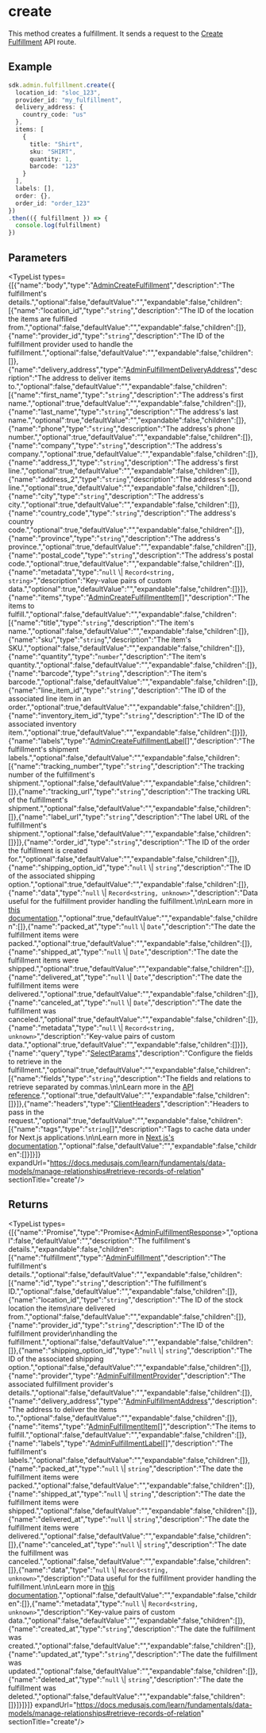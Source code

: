 
# create

This method creates a fulfillment. It sends a request to the 
[Create Fulfillment](https://docs.medusajs.com/api/admin#fulfillments\_postfulfillments)
API route.

## Example

```ts
sdk.admin.fulfillment.create({
  location_id: "sloc_123",
  provider_id: "my_fulfillment",
  delivery_address: {
    country_code: "us"
  },
  items: [
    {
      title: "Shirt",
      sku: "SHIRT",
      quantity: 1,
      barcode: "123"
    }
  ],
  labels: [],
  order: {},
  order_id: "order_123"
})
.then(({ fulfillment }) => {
  console.log(fulfillment)
})
```

## Parameters

<TypeList types={[{"name":"body","type":"[AdminCreateFulfillment](../../../../../types/HttpTypes/interfaces/types.HttpTypes.AdminCreateFulfillment/page.mdx)","description":"The fulfillment's details.","optional":false,"defaultValue":"","expandable":false,"children":[{"name":"location_id","type":"`string`","description":"The ID of the location the items are fulfilled from.","optional":false,"defaultValue":"","expandable":false,"children":[]},{"name":"provider_id","type":"`string`","description":"The ID of the fulfillment provider used to handle the fulfillment.","optional":false,"defaultValue":"","expandable":false,"children":[]},{"name":"delivery_address","type":"[AdminFulfillmentDeliveryAddress](../../../../../types/interfaces/types.AdminFulfillmentDeliveryAddress/page.mdx)","description":"The address to deliver items to.","optional":false,"defaultValue":"","expandable":false,"children":[{"name":"first_name","type":"`string`","description":"The address's first name.","optional":true,"defaultValue":"","expandable":false,"children":[]},{"name":"last_name","type":"`string`","description":"The address's last name.","optional":true,"defaultValue":"","expandable":false,"children":[]},{"name":"phone","type":"`string`","description":"The address's phone number.","optional":true,"defaultValue":"","expandable":false,"children":[]},{"name":"company","type":"`string`","description":"The address's company.","optional":true,"defaultValue":"","expandable":false,"children":[]},{"name":"address_1","type":"`string`","description":"The address's first line.","optional":true,"defaultValue":"","expandable":false,"children":[]},{"name":"address_2","type":"`string`","description":"The address's second line.","optional":true,"defaultValue":"","expandable":false,"children":[]},{"name":"city","type":"`string`","description":"The address's city.","optional":true,"defaultValue":"","expandable":false,"children":[]},{"name":"country_code","type":"`string`","description":"The address's country code.","optional":true,"defaultValue":"","expandable":false,"children":[]},{"name":"province","type":"`string`","description":"The address's province.","optional":true,"defaultValue":"","expandable":false,"children":[]},{"name":"postal_code","type":"`string`","description":"The address's postal code.","optional":true,"defaultValue":"","expandable":false,"children":[]},{"name":"metadata","type":"`null` \\| `Record<string, string>`","description":"Key-value pairs of custom data.","optional":true,"defaultValue":"","expandable":false,"children":[]}]},{"name":"items","type":"[AdminCreateFulfillmentItem](../../../../../types/interfaces/types.AdminCreateFulfillmentItem/page.mdx)[]","description":"The items to fulfill.","optional":false,"defaultValue":"","expandable":false,"children":[{"name":"title","type":"`string`","description":"The item's name.","optional":false,"defaultValue":"","expandable":false,"children":[]},{"name":"sku","type":"`string`","description":"The item's SKU.","optional":false,"defaultValue":"","expandable":false,"children":[]},{"name":"quantity","type":"`number`","description":"The item's quantity.","optional":false,"defaultValue":"","expandable":false,"children":[]},{"name":"barcode","type":"`string`","description":"The item's barcode.","optional":false,"defaultValue":"","expandable":false,"children":[]},{"name":"line_item_id","type":"`string`","description":"The ID of the associated line item in an order.","optional":true,"defaultValue":"","expandable":false,"children":[]},{"name":"inventory_item_id","type":"`string`","description":"The ID of the associated inventory item.","optional":true,"defaultValue":"","expandable":false,"children":[]}]},{"name":"labels","type":"[AdminCreateFulfillmentLabel](../../../../../types/interfaces/types.AdminCreateFulfillmentLabel/page.mdx)[]","description":"The fulfillment's shipment labels.","optional":false,"defaultValue":"","expandable":false,"children":[{"name":"tracking_number","type":"`string`","description":"The tracking number of the fulfillment's shipment.","optional":false,"defaultValue":"","expandable":false,"children":[]},{"name":"tracking_url","type":"`string`","description":"The tracking URL of the fulfillment's shipment.","optional":false,"defaultValue":"","expandable":false,"children":[]},{"name":"label_url","type":"`string`","description":"The label URL of the fulfillment's shipment.","optional":false,"defaultValue":"","expandable":false,"children":[]}]},{"name":"order_id","type":"`string`","description":"The ID of the order the fulfillment is created for.","optional":false,"defaultValue":"","expandable":false,"children":[]},{"name":"shipping_option_id","type":"`null` \\| `string`","description":"The ID of the associated shipping option.","optional":true,"defaultValue":"","expandable":false,"children":[]},{"name":"data","type":"`null` \\| `Record<string, unknown>`","description":"Data useful for the fulfillment provider handling the fulfillment.\n\nLearn more in [this documentation](https://docs.medusajs.com/resources/commerce-modules/fulfillment#data-property).","optional":true,"defaultValue":"","expandable":false,"children":[]},{"name":"packed_at","type":"`null` \\| `Date`","description":"The date the fulfillment items were packed.","optional":true,"defaultValue":"","expandable":false,"children":[]},{"name":"shipped_at","type":"`null` \\| `Date`","description":"The date the fulfillment items were shipped.","optional":true,"defaultValue":"","expandable":false,"children":[]},{"name":"delivered_at","type":"`null` \\| `Date`","description":"The date the fulfillment items were delivered.","optional":true,"defaultValue":"","expandable":false,"children":[]},{"name":"canceled_at","type":"`null` \\| `Date`","description":"The date the fulfillment was canceled.","optional":true,"defaultValue":"","expandable":false,"children":[]},{"name":"metadata","type":"`null` \\| `Record<string, unknown>`","description":"Key-value pairs of custom data.","optional":true,"defaultValue":"","expandable":false,"children":[]}]},{"name":"query","type":"[SelectParams](../../../../../types/HttpTypes/interfaces/types.HttpTypes.SelectParams/page.mdx)","description":"Configure the fields to retrieve in the fulfillment.","optional":true,"defaultValue":"","expandable":false,"children":[{"name":"fields","type":"`string`","description":"The fields and relations to retrieve separated by commas.\n\nLearn more in the [API reference](https://docs.medusajs.com/api/store#select-fields-and-relations).","optional":true,"defaultValue":"","expandable":false,"children":[]}]},{"name":"headers","type":"[ClientHeaders](../../../types/js_sdk.admin.ClientHeaders/page.mdx)","description":"Headers to pass in the request.","optional":true,"defaultValue":"","expandable":false,"children":[{"name":"tags","type":"`string`[]","description":"Tags to cache data under for Next.js applications.\n\nLearn more in [Next.js's documentation](https://nextjs.org/docs/app/building-your-application/caching#fetch-optionsnexttags-and-revalidatetag).","optional":false,"defaultValue":"","expandable":false,"children":[]}]}]} expandUrl="https://docs.medusajs.com/learn/fundamentals/data-models/manage-relationships#retrieve-records-of-relation" sectionTitle="create"/>

## Returns

<TypeList types={[{"name":"Promise","type":"Promise&#60;[AdminFulfillmentResponse](../../../../../types/HttpTypes/interfaces/types.HttpTypes.AdminFulfillmentResponse/page.mdx)&#62;","optional":false,"defaultValue":"","description":"The fulfillment's details.","expandable":false,"children":[{"name":"fulfillment","type":"[AdminFulfillment](../../../../../types/HttpTypes/interfaces/types.HttpTypes.AdminFulfillment/page.mdx)","description":"The fulfillment's details.","optional":false,"defaultValue":"","expandable":false,"children":[{"name":"id","type":"`string`","description":"The fulfillment's ID.","optional":false,"defaultValue":"","expandable":false,"children":[]},{"name":"location_id","type":"`string`","description":"The ID of the stock location the items\nare delivered from.","optional":false,"defaultValue":"","expandable":false,"children":[]},{"name":"provider_id","type":"`string`","description":"The ID of the fulfillment provider\nhandling the fulfillment.","optional":false,"defaultValue":"","expandable":false,"children":[]},{"name":"shipping_option_id","type":"`null` \\| `string`","description":"The ID of the associated shipping option.","optional":false,"defaultValue":"","expandable":false,"children":[]},{"name":"provider","type":"[AdminFulfillmentProvider](../../../../../types/HttpTypes/interfaces/types.HttpTypes.AdminFulfillmentProvider/page.mdx)","description":"The associated fulfillment provider's details.","optional":false,"defaultValue":"","expandable":false,"children":[]},{"name":"delivery_address","type":"[AdminFulfillmentAddress](../../../../../types/HttpTypes/interfaces/types.HttpTypes.AdminFulfillmentAddress/page.mdx)","description":"The address to deliver the items to.","optional":false,"defaultValue":"","expandable":false,"children":[]},{"name":"items","type":"[AdminFulfillmentItem](../../../../../types/HttpTypes/interfaces/types.HttpTypes.AdminFulfillmentItem/page.mdx)[]","description":"The items to fulfill.","optional":false,"defaultValue":"","expandable":false,"children":[]},{"name":"labels","type":"[AdminFulfillmentLabel](../../../../../types/HttpTypes/interfaces/types.HttpTypes.AdminFulfillmentLabel/page.mdx)[]","description":"The fulfillment's labels.","optional":false,"defaultValue":"","expandable":false,"children":[]},{"name":"packed_at","type":"`null` \\| `string`","description":"The date the fulfillment items were packed.","optional":false,"defaultValue":"","expandable":false,"children":[]},{"name":"shipped_at","type":"`null` \\| `string`","description":"The date the fulfillment items were shipped.","optional":false,"defaultValue":"","expandable":false,"children":[]},{"name":"delivered_at","type":"`null` \\| `string`","description":"The date the fulfillment items were delivered.","optional":false,"defaultValue":"","expandable":false,"children":[]},{"name":"canceled_at","type":"`null` \\| `string`","description":"The date the fulfillment was canceled.","optional":false,"defaultValue":"","expandable":false,"children":[]},{"name":"data","type":"`null` \\| `Record<string, unknown>`","description":"Data useful for the fulfillment provider handling the fulfillment.\n\nLearn more in [this documentation](https://docs.medusajs.com/resources/commerce-modules/fulfillment#data-property).","optional":false,"defaultValue":"","expandable":false,"children":[]},{"name":"metadata","type":"`null` \\| `Record<string, unknown>`","description":"Key-value pairs of custom data.","optional":false,"defaultValue":"","expandable":false,"children":[]},{"name":"created_at","type":"`string`","description":"The date the fulfillment was created.","optional":false,"defaultValue":"","expandable":false,"children":[]},{"name":"updated_at","type":"`string`","description":"The date the fulfillment was updated.","optional":false,"defaultValue":"","expandable":false,"children":[]},{"name":"deleted_at","type":"`null` \\| `string`","description":"The date the fulfillment was deleted.","optional":false,"defaultValue":"","expandable":false,"children":[]}]}]}]} expandUrl="https://docs.medusajs.com/learn/fundamentals/data-models/manage-relationships#retrieve-records-of-relation" sectionTitle="create"/>

